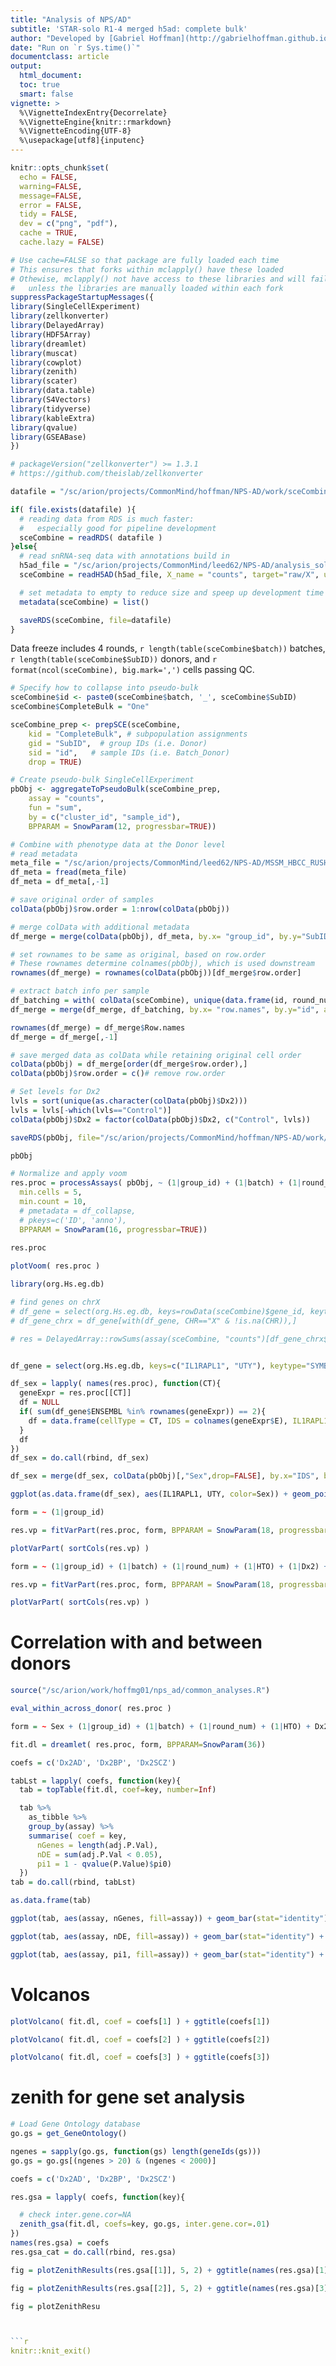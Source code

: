 ```yaml
---
title: "Analysis of NPS/AD"
subtitle: 'STAR-solo R1-4 merged h5ad: complete bulk'
author: "Developed by [Gabriel Hoffman](http://gabrielhoffman.github.io/)"
date: "Run on `r Sys.time()`"
documentclass: article
output: 
  html_document:
  toc: true
  smart: false
vignette: >
  %\VignetteIndexEntry{Decorrelate}
  %\VignetteEngine{knitr::rmarkdown}
  %\VignetteEncoding{UTF-8}
  %\usepackage[utf8]{inputenc}
---
```



<!--- 

cd /hpc/users/hoffmg01/work/nps_ad
ml python
R
# rm -rf analysis_2_cache/ /sc/arion/projects/CommonMind/hoffman/NPS-AD/work/sceCombine_v2.RDS

system("ml git; git pull")
rmarkdown::render("analysis_2_complete_bulk.Rmd");


# https://hoffmg01.u.hpc.mssm.edu/nps_ad/


ml git
cd ~/build2/dreamlet
git pull
R CMD INSTALL .


--->



```r
knitr::opts_chunk$set(
  echo = FALSE,
  warning=FALSE,
  message=FALSE,
  error = FALSE,
  tidy = FALSE,
  dev = c("png", "pdf"),
  cache = TRUE,
  cache.lazy = FALSE)
```

```r
# Use cache=FALSE so that package are fully loaded each time
# This ensures that forks within mclapply() have these loaded
# Othewise, mclapply() not have access to these libraries and will fail 
#   unless the libraries are manually loaded within each fork
suppressPackageStartupMessages({
library(SingleCellExperiment)
library(zellkonverter)
library(DelayedArray)
library(HDF5Array)
library(dreamlet)
library(muscat)
library(cowplot)
library(zenith)
library(scater)
library(data.table)
library(S4Vectors)
library(tidyverse)
library(kableExtra)
library(qvalue)
library(GSEABase)
})

# packageVersion("zellkonverter") >= 1.3.1
# https://github.com/theislab/zellkonverter

```


```r
datafile = "/sc/arion/projects/CommonMind/hoffman/NPS-AD/work/sceCombine_v2.RDS"

if( file.exists(datafile) ){
  # reading data from RDS is much faster:
  #   especially good for pipeline development
  sceCombine = readRDS( datafile )
}else{
  # read snRNA-seq data with annotations build in
  h5ad_file = "/sc/arion/projects/CommonMind/leed62/NPS-AD/analysis_solo/NPS-AD_roundMerged_pass2_anno.h5ad"
  sceCombine = readH5AD(h5ad_file, X_name = "counts", target="raw/X", use_hdf5=TRUE)

  # set metadata to empty to reduce size and speep up development time
  metadata(sceCombine) = list()

  saveRDS(sceCombine, file=datafile)
}
```

Data freeze includes 4 rounds, `r length(table(sceCombine$batch))` batches, `r length(table(sceCombine$SubID))` donors, and `r format(ncol(sceCombine), big.mark=',')` cells passing QC.


```r
# Specify how to collapse into pseudo-bulk
sceCombine$id <- paste0(sceCombine$batch, '_', sceCombine$SubID)
sceCombine$CompleteBulk = "One"

sceCombine_prep <- prepSCE(sceCombine, 
    kid = "CompleteBulk", # subpopulation assignments
    gid = "SubID",  # group IDs (i.e. Donor)
    sid = "id",   # sample IDs (i.e. Batch_Donor)
    drop = TRUE)

# Create pseudo-bulk SingleCellExperiment
pbObj <- aggregateToPseudoBulk(sceCombine_prep,
    assay = "counts", 
    fun = "sum",
    by = c("cluster_id", "sample_id"),
    BPPARAM = SnowParam(12, progressbar=TRUE))

# Combine with phenotype data at the Donor level
# read metadata
meta_file = "/sc/arion/projects/CommonMind/leed62/NPS-AD/MSSM_HBCC_RUSH_clinical_metadata_combo.csv"
df_meta = fread(meta_file)
df_meta = df_meta[,-1]

# save original order of samples
colData(pbObj)$row.order = 1:nrow(colData(pbObj))

# merge colData with additional metadata
df_merge = merge(colData(pbObj), df_meta, by.x= "group_id", by.y="SubID", all.x=TRUE)

# set rownames to be same as original, based on row.order
# These rownames determine colnames(pbObj), which is used downstream
rownames(df_merge) = rownames(colData(pbObj))[df_merge$row.order]

# extract batch info per sample
df_batching = with( colData(sceCombine), unique(data.frame(id, round_num, batch, prep, HTO)))
df_merge = merge(df_merge, df_batching, by.x= "row.names", by.y="id", all.x=TRUE)

rownames(df_merge) = df_merge$Row.names
df_merge = df_merge[,-1]

# save merged data as colData while retaining original cell order
colData(pbObj) = df_merge[order(df_merge$row.order),]
colData(pbObj)$row.order = c()# remove row.order

# Set levels for Dx2
lvls = sort(unique(as.character(colData(pbObj)$Dx2)))
lvls = lvls[-which(lvls=="Control")]
colData(pbObj)$Dx2 = factor(colData(pbObj)$Dx2, c("Control", lvls))

saveRDS(pbObj, file="/sc/arion/projects/CommonMind/hoffman/NPS-AD/work/pbObj_v2_complete_bulk.RDS" )

pbObj
```





```r
# Normalize and apply voom
res.proc = processAssays( pbObj, ~ (1|group_id) + (1|batch) + (1|round_num) + (1|HTO), 
  min.cells = 5,
  min.count = 10, 
  # pmetadata = df_collapse,  
  # pkeys=c('ID', 'anno'),
  BPPARAM = SnowParam(16, progressbar=TRUE))
  
res.proc
```

```r
plotVoom( res.proc )
```


```r
 
library(org.Hs.eg.db)

# find genes on chrX
# df_gene = select(org.Hs.eg.db, keys=rowData(sceCombine)$gene_id, keytype="ENSEMBL", columns=c("SYMBOL", "CHR"))
# df_gene_chrx = df_gene[with(df_gene, CHR=="X" & !is.na(CHR)),]

# res = DelayedArray::rowSums(assay(sceCombine, "counts")[df_gene_chrx$ENSEMBL,1:10000])


df_gene = select(org.Hs.eg.db, keys=c("IL1RAPL1", "UTY"), keytype="SYMBOL", columns="ENSEMBL")

df_sex = lapply( names(res.proc), function(CT){
  geneExpr = res.proc[[CT]]
  df = NULL
  if( sum(df_gene$ENSEMBL %in% rownames(geneExpr)) == 2){  
    df = data.frame(cellType = CT, IDS = colnames(geneExpr$E), IL1RAPL1 = geneExpr$E[df_gene$ENSEMBL[1],], UTY = geneExpr$E[df_gene$ENSEMBL[2],])
  }
  df
})
df_sex = do.call(rbind, df_sex)

df_sex = merge(df_sex, colData(pbObj)[,"Sex",drop=FALSE], by.x="IDS", by.y="row.names")

ggplot(as.data.frame(df_sex), aes(IL1RAPL1, UTY, color=Sex)) + geom_point() + theme_classic() + facet_wrap(~cellType)
```



```r
form = ~ (1|group_id)

res.vp = fitVarPart(res.proc, form, BPPARAM = SnowParam(18, progressbar=TRUE))
```

```r
plotVarPart( sortCols(res.vp) )
```

```r
form = ~ (1|group_id) + (1|batch) + (1|round_num) + (1|HTO) + (1|Dx2) + (1|Sex) + scale(Age) + scale(PMI)

res.vp = fitVarPart(res.proc, form, BPPARAM = SnowParam(18, progressbar=TRUE))
```

```r
plotVarPart( sortCols(res.vp) )
```


# Correlation with and between donors
```r
source("/sc/arion/work/hoffmg01/nps_ad/common_analyses.R")

eval_within_across_donor( res.proc )
```


```r
form = ~ Sex + (1|group_id) + (1|batch) + (1|round_num) + (1|HTO) + Dx2 + scale(Age) + scale(PMI)

fit.dl = dreamlet( res.proc, form, BPPARAM=SnowParam(36))
```

```r
coefs = c('Dx2AD', 'Dx2BP', 'Dx2SCZ')

tabLst = lapply( coefs, function(key){
  tab = topTable(fit.dl, coef=key, number=Inf)

  tab %>% 
    as_tibble %>% 
    group_by(assay) %>% 
    summarise( coef = key, 
      nGenes = length(adj.P.Val), 
      nDE = sum(adj.P.Val < 0.05),
      pi1 = 1 - qvalue(P.Value)$pi0)
  })
tab = do.call(rbind, tabLst)

as.data.frame(tab)
```

```r
ggplot(tab, aes(assay, nGenes, fill=assay)) + geom_bar(stat="identity") + facet_wrap(~coef) + theme_classic() + theme(aspect.ratio=1, legend.position="none", axis.text.x = element_text(angle = 45, vjust=1, hjust=1) )

ggplot(tab, aes(assay, nDE, fill=assay)) + geom_bar(stat="identity") + facet_wrap(~coef) + theme_classic() + theme(aspect.ratio=1, legend.position="none", axis.text.x = element_text(angle = 45, vjust=1, hjust=1) )

ggplot(tab, aes(assay, pi1, fill=assay)) + geom_bar(stat="identity") + facet_wrap(~coef) + theme_classic() + theme(aspect.ratio=1, legend.position="none", axis.text.x = element_text(angle = 45, vjust=1, hjust=1) )
```

# Volcanos
```r
plotVolcano( fit.dl, coef = coefs[1] ) + ggtitle(coefs[1])
```

```r
plotVolcano( fit.dl, coef = coefs[2] ) + ggtitle(coefs[2])
```

```r
plotVolcano( fit.dl, coef = coefs[3] ) + ggtitle(coefs[3])
```



# zenith for gene set analysis
```r
# Load Gene Ontology database 
go.gs = get_GeneOntology()

ngenes = sapply(go.gs, function(gs) length(geneIds(gs)))
go.gs = go.gs[(ngenes > 20) & (ngenes < 2000)]

coefs = c('Dx2AD', 'Dx2BP', 'Dx2SCZ')

res.gsa = lapply( coefs, function(key){

  # check inter.gene.cor=NA
  zenith_gsa(fit.dl, coefs=key, go.gs, inter.gene.cor=.01)
})
names(res.gsa) = coefs
res.gsa_cat = do.call(rbind, res.gsa)
```

```r
fig = plotZenithResults(res.gsa[[1]], 5, 2) + ggtitle(names(res.gsa)[1])
```

```r
fig = plotZenithResults(res.gsa[[2]], 5, 2) + ggtitle(names(res.gsa)[3])
```

```r
fig = plotZenithResu



```r
knitr::knit_exit()
```









